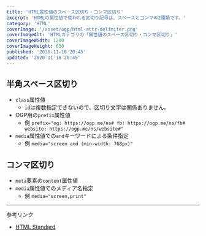 ```yaml
---
title: 'HTML属性値のスペース区切り・コンマ区切り'
excerpt: 'HTMLの属性値で使われる区切り記号は、スペースとコンマの2種類です。'
category: 'HTML'
coverImage: '/asset/ogp/html-attr-delimiter.png'
coverImageAlt: 'HTMLカテゴリの「属性値のスペース区切り・コンマ区切り」'
coverImageWidth: 1200
coverImageHeight: 630
published: '2020-11-18 20:45'
updated: '2020-11-18 20:45'
---
```


## 半角スペース区切り

- `class`属性値
    - `id`は複数指定できないので、区切り文字は関係ありません。
- OGP用の`prefix`属性値
    - 例 `prefix="og: https://ogp.me/ns# fb: https://ogp.me/ns/fb# website: https://ogp.me/ns/website#"`
- `media`属性値での`and`キーワードによる条件指定
    - 例 `media="screen and (min-width: 768px)"`

## コンマ区切り

- `meta`要素の`content`属性値
- `media`属性値でのメディア名指定
    - 例 `media="screen,print"`

---

参考リンク

- [HTML Standard](https://html.spec.whatwg.org/multipage/dom.html#the-id-attribute)